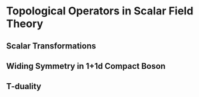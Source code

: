 # Topological Operators in Scalar Field Theory {#sec-scalar}
## Scalar Transformations
## Widing Symmetry in 1+1d Compact Boson
## T-duality 